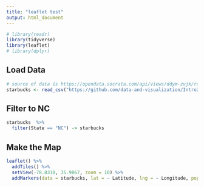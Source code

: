 ```yaml
---
title: "leaflet test"
output: html_document
---
```



```r
# library(readr) 
library(tidyverse)
library(leaflet)
# library(dplyr)
```


## Load Data
```r
# source of data is https://opendata.socrata.com/api/views/ddym-zvjk/rows.csv
starbucks <- read_csv("https://github.com/data-and-visualization/Intro2R/raw/master/data/All_Starbucks_Locations_in_the_US_-_Map.csv")
```

## Filter to NC
```r
starbucks  %>%  
  filter(State == "NC") -> starbucks
```


## Make the Map
```r
leaflet() %>% 
  addTiles() %>% 
  setView(-78.8310, 35.9867, zoom = 10) %>% 
  addMarkers(data = starbucks, lat = ~ Latitude, lng = ~ Longitude, popup = starbucks$Name)
```

```r

```

